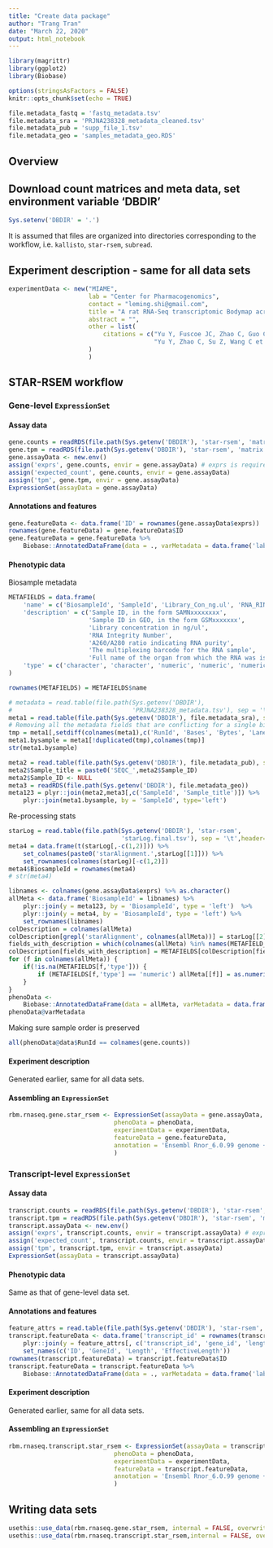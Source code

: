 ```yaml
---
title: "Create data package"
author: "Trang Tran"
date: "March 22, 2020"
output: html_notebook
---
```


```r
library(magrittr)
library(ggplot2)
library(Biobase)

options(stringsAsFactors = FALSE)
knitr::opts_chunk$set(echo = TRUE)

file.metadata_fastq = 'fastq_metadata.tsv'
file.metadata_sra = 'PRJNA238328_metadata_cleaned.tsv'
file.metadata_pub = 'supp_file_1.tsv'
file.metadata_geo = 'samples_metadata_geo.RDS'
```

## Overview

## Download count matrices and meta data, set environment variable 'DBDIR'

```r
Sys.setenv('DBDIR' = '.')
```

It is assumed that files are organized into directories corresponding to the workflow, i.e. `kallisto`, `star-rsem`, `subread`.

## Experiment description - same for all data sets

```r
experimentData <- new("MIAME",
                      lab = "Center for Pharmacogenomics",
                      contact = "leming.shi@gmail.com",
                      title = "A rat RNA-Seq transcriptomic Bodymap across eleven organs and four developmental stages",
                      abstract = "",
                      other = list(
                          citations = c("Yu Y, Fuscoe JC, Zhao C, Guo C et al. A rat RNA-Seq transcriptomic BodyMap across 11 organs and 4 developmental stages. Nat Commun 2014;5:3230. PMID: 24510058",
                                        "Yu Y, Zhao C, Su Z, Wang C et al. Comprehensive RNA-Seq transcriptomic profiling across 11 organs, 4 ages, and 2 sexes of Fischer 344 rats. Sci Data 2014;1:140013. PMID: 25977771")
                      )
                      )
```


## STAR-RSEM workflow

### Gene-level `ExpressionSet`

#### Assay data

```r
gene.counts = readRDS(file.path(Sys.getenv('DBDIR'), 'star-rsem', 'matrix.gene.expected_count.RDS'))
gene.tpm = readRDS(file.path(Sys.getenv('DBDIR'), 'star-rsem', 'matrix.gene.tpm.RDS'))
gene.assayData <- new.env()
assign('exprs', gene.counts, envir = gene.assayData) # exprs is required
assign('expected_count', gene.counts, envir = gene.assayData)
assign('tpm', gene.tpm, envir = gene.assayData)
ExpressionSet(assayData = gene.assayData)
```

#### Annotations and features

```r
gene.featureData <- data.frame('ID' = rownames(gene.assayData$exprs))
rownames(gene.featureData) = gene.featureData$ID
gene.featureData = gene.featureData %>%
    Biobase::AnnotatedDataFrame(data = ., varMetadata = data.frame('labelDescription' = colnames(.), row.names = colnames(.)))
```

#### Phenotypic data

Biosample metadata

```r
METAFIELDS = data.frame(
    'name' = c('BiosampleId', 'SampleId', 'Library_Con_ng.ul', 'RNA_RIN', 'RNA_A260.A280_Ratio', 'Barcode', 'Organ'),
    'description' = c('Sample ID, in the form SAMNxxxxxxxx',
                      'Sample ID in GEO, in the form GSMxxxxxxx',
                      'Library concentration in ng/ul',
                      'RNA Integrity Number',
                      'A260/A280 ratio indicating RNA purity',
                      'The multiplexing barcode for the RNA sample',
                      'Full name of the organ from which the RNA was isolated'),
    'type' = c('character', 'character', 'numeric', 'numeric', 'numeric', 'character', 'character')
)

rownames(METAFIELDS) = METAFIELDS$name
```

```r
# metadata = read.table(file.path(Sys.getenv('DBDIR'),
#                                 'PRJNA238328_metadata.tsv'), sep = '\t', header = TRUE)
meta1 = read.table(file.path(Sys.getenv('DBDIR'), file.metadata_sra), sep = '\t', header = TRUE)
# Removing all the metadata fields that are conflicting for a single biosample
tmp = meta1[,setdiff(colnames(meta1),c('RunId', 'Bases', 'Bytes', 'Lane', 'AverageSpotLength'))]
meta1.bysample = meta1[!duplicated(tmp),colnames(tmp)]
str(meta1.bysample)

meta2 = read.table(file.path(Sys.getenv('DBDIR'), file.metadata_pub), sep = '\t', header = TRUE)[,c('Sample_ID', 'RNA_Sample_ID', 'ERCC_Mix', 'Barcode', 'RNA_A260.A280_Ratio', 'RNA_RIN' , 'Library_Con_ng.ul')]
meta2$Sample_title = paste0('SEQC_',meta2$Sample_ID)
meta2$Sample_ID <- NULL
meta3 = readRDS(file.path(Sys.getenv('DBDIR'), file.metadata_geo))
meta123 = plyr::join(meta2,meta3[,c('SampleId', 'Sample_title')]) %>%
    plyr::join(meta1.bysample, by = 'SampleId', type='left')

```

Re-processing stats

```r
starLog = read.table(file.path(Sys.getenv('DBDIR'), 'star-rsem',
                               'starLog.final.tsv'), sep = '\t',header=TRUE)
meta4 = data.frame(t(starLog[,-c(1,2)])) %>%
    set_colnames(paste0('starAlignment.',starLog[[1]])) %>%
    set_rownames(colnames(starLog)[-c(1,2)])
meta4$BiosampleId = rownames(meta4)
# str(meta4)
```

```r
libnames <- colnames(gene.assayData$exprs) %>% as.character()
allMeta <- data.frame('BiosampleId' = libnames) %>%
    plyr::join(y = meta123, by = 'BiosampleId', type = 'left')  %>%
    plyr::join(y = meta4, by = 'BiosampleId', type = 'left') %>%
    set_rownames(libnames)
colDescription = colnames(allMeta)
colDescription[grepl('starAlignment', colnames(allMeta))] = starLog[[2]]
fields_with_description = which(colnames(allMeta) %in% names(METAFIELD_DESCRIPTION))
colDescription[fields_with_description] = METAFIELDS[colDescription[fields_with_description], 'description']
for (f in colnames(allMeta)) {
    if(!is.na(METAFIELDS[f,'type'])) {
        if (METAFIELDS[f,'type'] == 'numeric') allMeta[[f]] = as.numeric(allMeta[[f]])
    }
}
phenoData <-
    Biobase::AnnotatedDataFrame(data = allMeta, varMetadata = data.frame('labelDescription' = colDescription, row.names = colnames(allMeta)))
phenoData@varMetadata
```

Making sure sample order is preserved

```r
all(phenoData@data$RunId == colnames(gene.counts))
```

#### Experiment description

Generated earlier, same for all data sets.

#### Assembling an `ExpressionSet`

```r
rbm.rnaseq.gene.star_rsem <- ExpressionSet(assayData = gene.assayData,
                             phenoData = phenoData,
                             experimentData = experimentData,
                             featureData = gene.featureData,
                             annotation = 'Ensembl Rnor_6.0.99 genome + ERCC-92'
                             )
```

### Transcript-level `ExpressionSet`

#### Assay data

```r
transcript.counts = readRDS(file.path(Sys.getenv('DBDIR'), 'star-rsem', 'matrix.transcripts.expected_count.RDS'))
transcript.tpm = readRDS(file.path(Sys.getenv('DBDIR'), 'star-rsem', 'matrix.transcripts.tpm.RDS'))
transcript.assayData <- new.env()
assign('exprs', transcript.counts, envir = transcript.assayData) # exprs is required
assign('expected_count', transcript.counts, envir = transcript.assayData)
assign('tpm', transcript.tpm, envir = transcript.assayData)
ExpressionSet(assayData = transcript.assayData)
```

#### Phenotypic data

Same as that of gene-level data set.

#### Annotations and features

```r
feature_attrs = read.table(file.path(Sys.getenv('DBDIR'), 'star-rsem', 'feature_attrs.rsem.transcripts.tsv'), sep = '\t', header=TRUE, colClasses = 'character')
transcript.featureData <- data.frame('transcript_id' = rownames(transcript.assayData$exprs)) %>%
    plyr::join(y = feature_attrs[, c('transcript_id', 'gene_id', 'length', 'effective_length')], by = 'transcript_id', type = 'left') %>%
    set_names(c('ID', 'GeneId', 'Length', 'EffectiveLength'))
rownames(transcript.featureData) = transcript.featureData$ID
transcript.featureData = transcript.featureData %>%
    Biobase::AnnotatedDataFrame(data = ., varMetadata = data.frame('labelDescription' = colnames(.), row.names = colnames(.)))
```

#### Experiment description

Generated earlier, same for all data sets.

#### Assembling an `ExpressionSet`

```r
rbm.rnaseq.transcript.star_rsem <- ExpressionSet(assayData = transcript.assayData,
                             phenoData = phenoData,
                             experimentData = experimentData,
                             featureData = transcript.featureData,
                             annotation = 'Ensembl Rnor_6.0.99 genome + ERCC-92'
                             )
```

## Writing data sets

```r
usethis::use_data(rbm.rnaseq.gene.star_rsem, internal = FALSE, overwrite = TRUE)
usethis::use_data(rbm.rnaseq.transcript.star_rsem,internal = FALSE, overwrite = TRUE)
```
